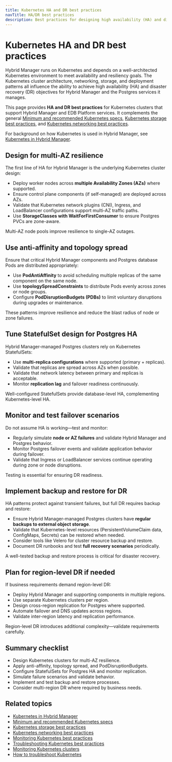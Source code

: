 ```yaml
---
title: Kubernetes HA and DR best practices
navTitle: HA/DR best practices
description: Best practices for designing high availability (HA) and disaster recovery (DR) in Kubernetes clusters supporting Hybrid Manager and managed Postgres services.
---
```


# Kubernetes HA and DR best practices

Hybrid Manager runs on Kubernetes and depends on a well-architected Kubernetes environment to meet availability and resiliency goals.
The Kubernetes cluster architecture, networking, storage, and deployment patterns all influence the ability to achieve high availability (HA) and disaster recovery (DR) objectives for Hybrid Manager and the Postgres services it manages.

This page provides **HA and DR best practices** for Kubernetes clusters that support Hybrid Manager and EDB Platform services.
It complements the general [Minimum and recommended Kubernetes specs](./minimum-recommended-k8s-specs), [Kubernetes storage best practices](./k8s-storage-best-practices), and [Kubernetes networking best practices](./manage-kubernetes-networking).

For background on how Kubernetes is used in Hybrid Manager, see [Kubernetes in Hybrid Manager](../k8-in-hybrid-manager).

## Design for multi-AZ resilience

The first line of HA for Hybrid Manager is the underlying Kubernetes cluster design:

- Deploy worker nodes across **multiple Availability Zones (AZs)** where supported.
- Ensure control plane components (if self-managed) are deployed across AZs.
- Validate that Kubernetes network plugins (CNI), Ingress, and LoadBalancer configurations support multi-AZ traffic paths.
- Use **StorageClasses with WaitForFirstConsumer** to ensure Postgres PVCs are zone-aware.

Multi-AZ node pools improve resilience to single-AZ outages.

## Use anti-affinity and topology spread

Ensure that critical Hybrid Manager components and Postgres database Pods are distributed appropriately:

- Use **PodAntiAffinity** to avoid scheduling multiple replicas of the same component on the same node.
- Use **topologySpreadConstraints** to distribute Pods evenly across zones or node groups.
- Configure **PodDisruptionBudgets (PDBs)** to limit voluntary disruptions during upgrades or maintenance.

These patterns improve resilience and reduce the blast radius of node or zone failures.

## Tune StatefulSet design for Postgres HA

Hybrid Manager-managed Postgres clusters rely on Kubernetes StatefulSets:

- Use **multi-replica configurations** where supported (primary + replicas).
- Validate that replicas are spread across AZs when possible.
- Validate that network latency between primary and replicas is acceptable.
- Monitor **replication lag** and failover readiness continuously.

Well-configured StatefulSets provide database-level HA, complementing Kubernetes-level HA.

## Monitor and test failover scenarios

Do not assume HA is working—test and monitor:

- Regularly simulate **node or AZ failures** and validate Hybrid Manager and Postgres behavior.
- Monitor Postgres failover events and validate application behavior during failover.
- Validate that Ingress or LoadBalancer services continue operating during zone or node disruptions.

Testing is essential for ensuring DR readiness.

## Implement backup and restore for DR

HA patterns protect against transient failures, but full DR requires backup and restore:

- Ensure Hybrid Manager-managed Postgres clusters have **regular backups to external object storage**.
- Validate that Kubernetes-level resources (PersistentVolumeClaim data, ConfigMaps, Secrets) can be restored when needed.
- Consider tools like Velero for cluster resource backup and restore.
- Document DR runbooks and test **full recovery scenarios** periodically.

A well-tested backup and restore process is critical for disaster recovery.

## Plan for region-level DR if needed

If business requirements demand region-level DR:

- Deploy Hybrid Manager and supporting components in multiple regions.
- Use separate Kubernetes clusters per region.
- Design cross-region replication for Postgres where supported.
- Automate failover and DNS updates across regions.
- Validate inter-region latency and replication performance.

Region-level DR introduces additional complexity—validate requirements carefully.

## Summary checklist

- Design Kubernetes clusters for multi-AZ resilience.
- Apply anti-affinity, topology spread, and PodDisruptionBudgets.
- Configure StatefulSets for Postgres HA and monitor replication.
- Simulate failure scenarios and validate behavior.
- Implement and test backup and restore processes.
- Consider multi-region DR where required by business needs.

## Related topics

- [Kubernetes in Hybrid Manager](../k8-in-hybrid-manager)
- [Minimum and recommended Kubernetes specs](./minimum-recommended-k8s-specs)
- [Kubernetes storage best practices](./k8s-storage-best-practices)
- [Kubernetes networking best practices](./manage-kubernetes-networking)
- [Monitoring Kubernetes best practices](./monitoring-kubernetes-best-practices)
- [Troubleshooting Kubernetes best practices](./troubleshooting-kubernetes-best-practices)
- [Monitoring Kubernetes clusters](../../how-to/monitor-kubernetes-cluster)
- [How to troubleshoot Kubernetes](../../how-to/troubleshooting-on-kubernetes)
